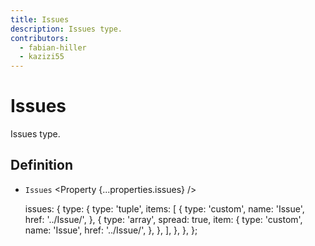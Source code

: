 ```yaml
---
title: Issues
description: Issues type.
contributors:
  - fabian-hiller
  - kazizi55
---
```



# Issues

Issues type.

## Definition

- `Issues` <Property {...properties.issues} />

  issues: {
    type: {
      type: 'tuple',
      items: [
        {
          type: 'custom',
          name: 'Issue',
          href: '../Issue/',
        },
        {
          type: 'array',
          spread: true,
          item: {
            type: 'custom',
            name: 'Issue',
            href: '../Issue/',
          },
        },
      ],
    },
  },
};
